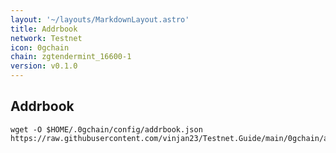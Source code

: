 ```yaml
---
layout: '~/layouts/MarkdownLayout.astro'
title: Addrbook
network: Testnet
icon: 0gchain
chain: zgtendermint_16600-1
version: v0.1.0
---
```

## Addrbook

```
wget -O $HOME/.0gchain/config/addrbook.json https://raw.githubusercontent.com/vinjan23/Testnet.Guide/main/0gchain/addrbook.json
```
